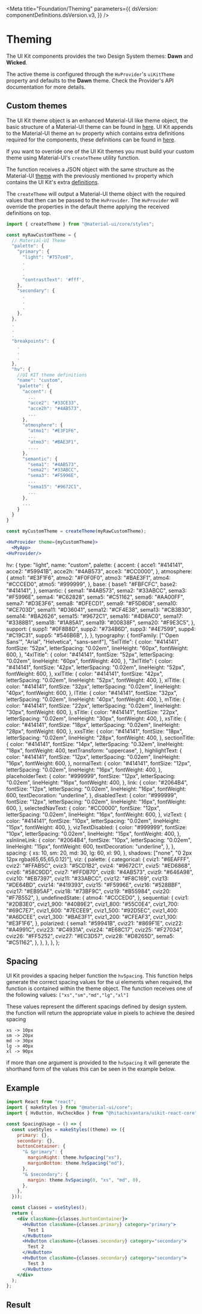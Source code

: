




<Meta
  title="Foundation/Theming"
  parameters={{
    dsVersion: componentDefinitions.dsVersion.v3,
  }}
/>

# Theming

<MaturityStatus />

The UI Kit components provides the two Design System themes: **Dawn** and **Wicked**.

<Story name="Main">
  <div style={{ display: "flex", flexWrap: "wrap" }}>
    <HvProvider uikitTheme="dawn" generateClassNameOptions={{ seed: "dawn" }} disableCssBaseline>
      <HvScopedCssBaseline>
        <ThemePreviewMix />
      </HvScopedCssBaseline>
    </HvProvider>
    <HvProvider
      uiKitTheme="wicked"
      generateClassNameOptions={{ seed: "wicked" }}
      disableCssBaseline
    >
      <HvScopedCssBaseline>
        <ThemePreviewMix />
      </HvScopedCssBaseline>
    </HvProvider>
  </div>
</Story>

The active theme is configured through the `HvProvider`'s `uiKitTheme` property and defaults to the **Dawn** theme.
Check <LinkTo kind="Foundation/Provider" story="Main" className="sbdocs sbdocs-a">the Provider's API documentation</LinkTo> for more details.

## Custom themes

The UI Kit theme object is an enhanced Material-UI like theme object,
the basic structure of a Material-UI theme can be found in [here](https://material-ui.com/customization/default-theme/).
UI Kit appends to the Material-UI theme an `hv` property which contains extra definitions required for the components,
these definitions can be found in [here](https://github.com/lumada-design/hv-uikit-react/blob/master/packages/themes/src/dawn.json).

If you want to override one of the UI Kit themes you must build your custom theme using Material-UI's `createTheme` utility function.

The function receives a JSON object with the same structure as the Material-UI [theme](https://material-ui.com/customization/default-theme/) with the previously mentioned `hv` property which contains the UI Kit's extra [definitions](https://github.com/lumada-design/hv-uikit-react/blob/master/packages/themes/src/dawn.json).

The `createTheme` will output a Material-UI theme object with the required values that then can be passed to the `HvProvider`.
The `HvProvider` will override the properties in the default theme applying the received definitions on top.

```jsx
import { createTheme } from "@material-ui/core/styles";

const myRawCustomTheme = {
  // Material-UI Theme
  "palette": {
    "primary": {
      "light": "#757ce8",
      .
      .
      .
      "contrastText": '#fff',
    },
    "secondary": {
      .
      .
      .
    },
  },
  .
  .
  .
  "breakpoints": {
    .
    .
    .
  },
  "hv": {
    //UI KIT theme definitions
    "name": "custom",
    "palette": {
      "accent": {
        ...
        "acce2": "#33CE33",
        "acce2h": "#4AB573",
        ...
      },
      "atmosphere": {
        "atmo1": "#E3F1F6",
        ...
        "atmo3": "#BAE3F1",
        ....
      },
      "semantic": {
        "sema1": "#4AB573",
        "sema2": "#33ABCC",
        "sema3": "#F5996E",
        ...
        "sema15": "#9672C1",
        ...
      },
      ...
    }
  }
}

const myCustomTheme = createTheme(myRawCustomTheme);

<HvProvider theme={myCustomTheme}>
  <MyApp>
<HvProvider/>
```

  hv: {
    type: "light",
    name: "custom",
    palette: {
      accent: {
        acce1: "#414141",
        acce2: "#59941B",
        acce2h: "#4AB573",
        acce3: "#CC0000",
      },
      atmosphere: {
        atmo1: "#E3F1F6",
        atmo2: "#F0F0F0",
        atmo3: "#BAE3F1",
        atmo4: "#CCCED0",
        atmo5: "#999999",
      },
      base: {
        base1: "#FBFCFC",
        base2: "#414141",
      },
      semantic: {
        sema1: "#4AB573",
        sema2: "#33ABCC",
        sema3: "#F5996E",
        sema4: "#C62828",
        sema5: "#C51162",
        sema6: "#AA00FF",
        sema7: "#D3E3F6",
        sema8: "#DFECD1",
        sema9: "#F5D8D8",
        sema10: "#CE703D",
        sema11: "#D36041",
        sema12: "#CF4E38",
        sema13: "#CB3B30",
        sema14: "#BA2626",
        sema15: "#9672C1",
        sema16: "#4D8AC0",
        sema17: "#3388B1",
        sema18: "#1A85A1",
        sema19: "#00838F",
        sema20: "#F9E3C5",
      },
      support: {
        supp1: "#0F8B8D",
        supp2: "#734B6D",
        supp3: "#4E7599",
        supp4: "#C19C31",
        supp5: "#546B6B",
      },
    },
    typography: {
      fontFamily: ["'Open Sans'", "Arial", "Helvetica", "sans-serif"],
      "5xlTitle": {
        color: "#414141",
        fontSize: "52px",
        letterSpacing: "0.02em",
        lineHeight: "60px",
        fontWeight: 600,
      },
      "4xlTitle": {
        color: "#414141",
        fontSize: "52px",
        letterSpacing: "0.02em",
        lineHeight: "60px",
        fontWeight: 400,
      },
      "3xlTitle": {
        color: "#414141",
        fontSize: "42px",
        letterSpacing: "0.02em",
        lineHeight: "52px",
        fontWeight: 600,
      },
      xxlTitle: {
        color: "#414141",
        fontSize: "42px",
        letterSpacing: "0.02em",
        lineHeight: "52px",
        fontWeight: 400,
      },
      xlTitle: {
        color: "#414141",
        fontSize: "32px",
        letterSpacing: "0.02em",
        lineHeight: "40px",
        fontWeight: 600,
      },
      lTitle: {
        color: "#414141",
        fontSize: "32px",
        letterSpacing: "0.02em",
        lineHeight: "40px",
        fontWeight: 400,
      },
      mTitle: {
        color: "#414141",
        fontSize: "22px",
        letterSpacing: "0.02em",
        lineHeight: "30px",
        fontWeight: 600,
      },
      sTitle: {
        color: "#414141",
        fontSize: "22px",
        letterSpacing: "0.02em",
        lineHeight: "30px",
        fontWeight: 400,
      },
      xsTitle: {
        color: "#414141",
        fontSize: "18px",
        letterSpacing: "0.02em",
        lineHeight: "28px",
        fontWeight: 600,
      },
      xxsTitle: {
        color: "#414141",
        fontSize: "18px",
        letterSpacing: "0.02em",
        lineHeight: "28px",
        fontWeight: 400,
      },
      sectionTitle: {
        color: "#414141",
        fontSize: "14px",
        letterSpacing: "0.32em",
        lineHeight: "18px",
        fontWeight: 400,
        textTransform: "uppercase",
      },
      highlightText: {
        color: "#414141",
        fontSize: "12px",
        letterSpacing: "0.02em",
        lineHeight: "16px",
        fontWeight: 600,
      },
      normalText: {
        color: "#414141",
        fontSize: "12px",
        letterSpacing: "0.02em",
        lineHeight: "16px",
        fontWeight: 400,
      },
      placeholderText: {
        color: "#999999",
        fontSize: "12px",
        letterSpacing: "0.02em",
        lineHeight: "16px",
        fontWeight: 400,
      },
      link: {
        color: "#2064B4",
        fontSize: "12px",
        letterSpacing: "0.02em",
        lineHeight: "16px",
        fontWeight: 600,
        textDecoration: "underline",
      },
      disabledText: {
        color: "#999999",
        fontSize: "12px",
        letterSpacing: "0.02em",
        lineHeight: "16px",
        fontWeight: 600,
      },
      selectedNavText: {
        color: "#CC0000",
        fontSize: "12px",
        letterSpacing: "0.02em",
        lineHeight: "16px",
        fontWeight: 600,
      },
      vizText: {
        color: "#414141",
        fontSize: "10px",
        letterSpacing: "0.02em",
        lineHeight: "15px",
        fontWeight: 400,
      },
      vizTextDisabled: {
        color: "#999999",
        fontSize: "10px",
        letterSpacing: "0.02em",
        lineHeight: "15px",
        fontWeight: 400,
      },
      xsInlineLink: {
        color: "#2064B4",
        fontSize: "10px",
        letterSpacing: "0.02em",
        lineHeight: "15px",
        fontWeight: 600,
        textDecoration: "underline",
      },
    },
    spacing: {
      xs: 10,
      sm: 20,
      md: 30,
      lg: 60,
      xl: 90,
    },
    shadows: ["none", "0 2px 12px rgba(65,65,65,0.12)"],
    viz: {
      palette: {
        categorical: {
          cviz1: "#6EAFFF",
          cviz2: "#FFAB5C",
          cviz3: "#5CD1B2",
          cviz4: "#9672C1",
          cviz5: "#ED6868",
          cviz6: "#58C9DD",
          cviz7: "#FFDB70",
          cviz8: "#4AB573",
          cviz9: "#646A98",
          cviz10: "#EB7397",
          cviz11: "#33ABCC",
          cviz12: "#F8C169",
          cviz13: "#DE64BD",
          cviz14: "#419393",
          cviz15: "#F5996E",
          cviz16: "#528BBF",
          cviz17: "#EB95AF",
          cviz18: "#73BF9C",
          cviz19: "#B55984",
          cviz20: "#F7B552",
        },
        undefinedState: {
          atmo4: "#CCCED0",
        },
        sequential: {
          cviz1: "#2DB3E0",
          cviz1_900: "#40B9E2",
          cviz1_800: "#55C0E4",
          cviz1_700: "#69C7E7",
          cviz1_600: "#7ECEE9",
          cviz1_500: "#92D5EC",
          cviz1_400: "#A6DCEE",
          cviz1_300: "#BAE3F1",
          cviz1_200: "#CFEAF3",
          cviz1_100: "#E3F1F6",
        },
        polarized: {
          sema1: "#59941B",
          cviz21: "#869F1E",
          cviz22: "#A4991C",
          cviz23: "#C4931A",
          cviz24: "#E68C17",
          cviz25: "#F27034",
          cviz26: "#FF5252",
          cviz27: "#EC3D57",
          cviz28: "#D8265D",
          sema5: "#C51162",
        },
      },
    },
  },
};

<Story name="Other">
  <HvProvider
    uikitTheme="dawn"
    theme={myCustomTheme}
    generateClassNameOptions={{ seed: "custom" }}
    disableCssBaseline
  >
    <ThemePreviewMix />
  </HvProvider>
</Story>

## Spacing

UI Kit provides a spacing helper function the `hvSpacing`.
This function helps generate the correct spacing values for the ui elements when required,
the function is contained within the theme object.
The function receives one of the following values:
`["xs","sm","md","lg","xl"]`

These values represent the different spacings defined by design system.
the function will return the appropriate value in pixels to achieve the desired spacing

```
xs -> 10px
sm -> 20px
md -> 30px
lg -> 40px
xl -> 90px
```

if more than one argument is provided to the `hvSpacing` it will generate the shorthand form of the values
this can be seen in the example below.

## Example

```jsx
import React from "react";
import { makeStyles } from "@material-ui/core";
import { HvButton, HvCheckBox } from "@hitachivantara/uikit-react-core";

const SpacingUsage = () => {
  const useStyles = makeStyles((theme) => ({
    primary: {},
    secondary: {},
    buttonContainer: {
      "& $primary": {
        marginRight: theme.hvSpacing("xs"),
        marginBottom: theme.hvSpacing("md"),
      },
      "& $secondary": {
        margin: theme.hvSpacing(0, "xs", "md", 0),
      },
    },
  }));

  const classes = useStyles();
  return (
    <div className={classes.buttonContainer}>
      <HvButton className={classes.primary} category="primary">
        Test 1
      </HvButton>
      <HvButton className={classes.secondary} category="secondary">
        Test 2
      </HvButton>
      <HvButton className={classes.secondary} category="secondary">
        Test 3
      </HvButton>
    </div>
  );
};
```

## Result

<Story name="Spacing">
  <SpacingUsage />
</Story>
